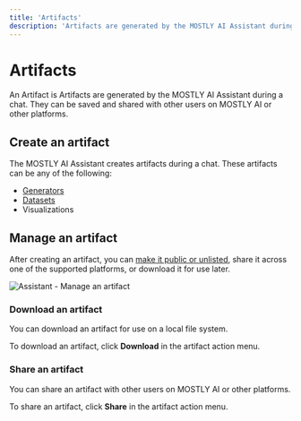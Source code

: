 ```yaml
---
title: 'Artifacts'
description: 'Artifacts are generated by the MOSTLY AI Assistant during a chat. They can be saved and shared with other users on MOSTLY AI or other platforms.'
---
```


# Artifacts

An Artifact is Artifacts are generated by the MOSTLY AI Assistant during a chat. They can be saved and shared with other users on MOSTLY AI or other platforms.

## Create an artifact

The MOSTLY AI Assistant creates artifacts during a chat. These artifacts can be any of the following:

- [Generators](../generators)
- [Datasets](../datasets)
- Visualizations

## Manage an artifact

After creating an artifact, you can [make it public or unlisted](../public-private-resources), share it across one of the supported platforms, or download it for use later.

<Image src="../docimages/assistant/assistant-manage-artifacts.webp" alt="Assistant - Manage an artifact" width={800} height={500} />

### Download an artifact

You can download an artifact for use on a local file system.

To download an artifact, click **Download** in the artifact action menu.

### Share an artifact    

You can share an artifact with other users on MOSTLY AI or other platforms.

To share an artifact, click **Share** in the artifact action menu.